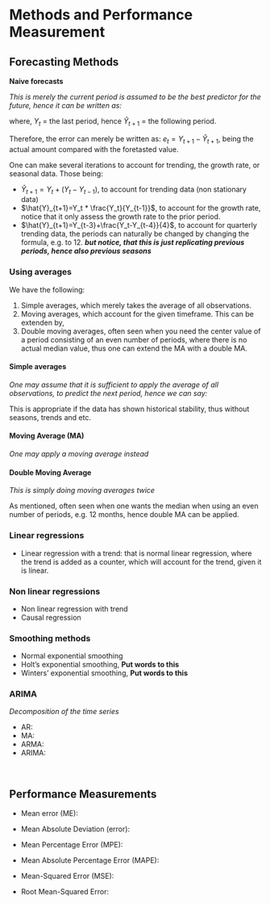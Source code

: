 
# Methods and Performance Measurement {#Methods}

## Forecasting Methods {#ForecastMethods}

**Naive forecasts**

*This is merely the current period is assumed to be the best predictor for the future, hence it can be written as:*

\begin{equation} 
\hat{Y}_{t+1}=Y_t
(\#eq:NaiveForecast)
\end{equation}

where, $Y_t$ = the last period, hence $\hat{Y}_{t+1}$ = the following period.

Therefore, the error can merely be written as: $e_t=Y_{t+1}-\hat{Y}_{t+1}$, being the actual amount compared with the foretasted value.

One can make several iterations to account for trending, the growth rate, or seasonal data. Those being:

+ $\hat{Y}_{t+1}=Y_t+(Y_t-Y_{t-1})$, to account for trending data (non stationary data)
+ $\hat{Y}_{t+1}=Y_t * \frac{Y_t}{Y_{t-1}}$, to account for the growth rate, notice that it only assess the growth rate to the prior period.
+ $\hat{Y}_{t+1}=Y_{t-3}+\frac{Y_t-Y_{t-4}}{4}$, to account for  quarterly trending data, the periods can naturally be changed by changing the formula, e.g. to 12. ***but notice, that this is just replicating previous periods, hence also previous seasons***

### Using averages

We have the following:

1. Simple averages, which merely takes the average of all observations.
2. Moving averages, which account for the given timeframe. This can be extenden by,
3. Double moving averages, often seen when you need the center value of a period consisting of an even number of periods, where there is no actual median value, thus one can extend the MA with a double MA.

#### Simple averages

*One may assume that it is sufficient to apply the average of all observations, to predict the next period, hence we can say:*

\begin{equation} 
\hat{Y}_{t+1}=\frac{1}{n}\sum^t_{i=1}Y_i
(\#eq:SimpleAverages)
\end{equation} 


This is appropriate if the data has shown historical stability, thus without seasons, trends and etc.

#### Moving Average (MA)

*One may apply a moving average instead*


#### Double Moving Average

*This is simply doing moving averages twice*

As mentioned, often seen when one wants the median when using an even number of periods, e.g. 12 months, hence double MA can be applied.


### Linear regressions

+ Linear regression with a trend: that is normal linear regression, where the trend is added as a counter, which will account for the trend, given it is linear.

### Non linear regressions

+ Non linear regression with trend
+ Causal regression

### Smoothing methods

+ Normal exponential smoothing
+ Holt's exponential smoothing, **Put words to this**
+ Winters' exponential smoothing, **Put words to this**


### ARIMA

*Decomposition of the time series*

+ AR:
+ MA:
+ ARMA:
+ ARIMA:

\

## Performance Measurements {#PerformanceMeasurements}

+ Mean error (ME): 

\begin{equation}
ME=\frac{1}{n}\sum_{ }^{ }\left(Y_t-\hat{Y}_t\right)$
(\#eq:ME)
\end{equation} 

+ Mean Absolute Deviation (error): 

\begin{equation}
MAD\left(i.e.\ MAE\right)\ =\ \frac{1}{n}\cdot\sum_{ }^{ }\left|Y_t-\hat{Y}_t\right|
(\#eq:MAD)
\end{equation} 

+ Mean Percentage Error (MPE): 

\begin{equation}
MPE\ =\ \frac{1}{n}\ \sum_{ }^{ }\frac{\left(Y_t-\hat{Y}_t\right)}{Y_t}
(\#eq:MPE)
\end{equation} 

+ Mean Absolute Percentage Error (MAPE): 

\begin{equation}
MAPE\ =\ \frac{1}{n}\ \sum_{ }^{ }\frac{|\left(Y_t-\hat{Y}_t\right)|}{|Y_t|}
(\#eq:MAPE)
\end{equation} 

+ Mean-Squared Error (MSE): 

\begin{equation}
MSE=\frac{1}{n}\sum_{ }^{ }(Y_t-\hat{Y}_t)^2
(\#eq:MSE)
\end{equation}

+ Root Mean-Squared Error: 

\begin{equation}
RMSE=\sqrt{MSE}
(\#eq:MSE)
\end{equation}










